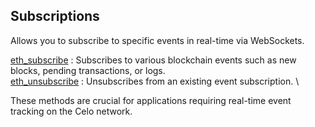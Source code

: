 
<Meta
  title="Celo subscriptions info | dRPC"
/>

## Subscriptions

Allows you to subscribe to specific events in real-time via WebSockets.

[eth_subscribe](/celo-api/subscriptions/eth_subscribe) : Subscribes to various blockchain events such as new blocks, pending transactions, or logs. \
[eth_unsubscribe](/celo-api/subscriptions/eth_unsubscribe) : Unsubscribes from an existing event subscription. \

These methods are crucial for applications requiring real-time event tracking on the Celo network.

<Space h={16} />
<GetStarted />
